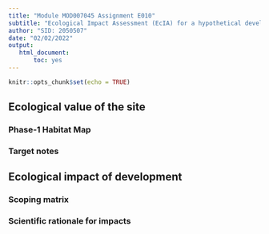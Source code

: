 ```yaml
---
title: "Module MOD007045 Assignment E010"
subtitle: "Ecological Impact Assessment (EcIA) for a hypothetical development project in Cherry Hinton Chalk Pits""
author: "SID: 2050507"
date: "02/02/2022"
output: 
   html_document:
       toc: yes
---
```


```r
knitr::opts_chunk$set(echo = TRUE)
```

## Ecological value of the site

### Phase-1 Habitat Map

### Target notes

## Ecological impact of development

### Scoping matrix

### Scientific rationale for impacts
